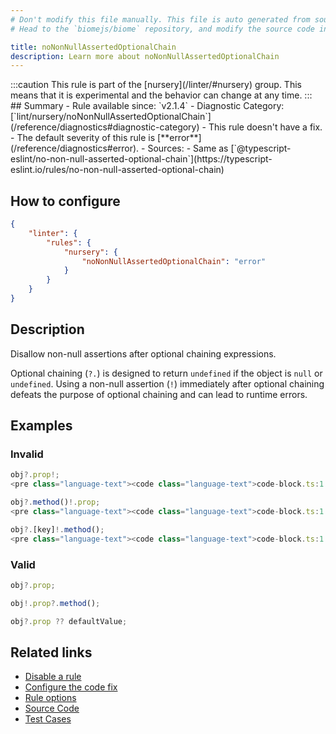 ```yaml
---
# Don't modify this file manually. This file is auto generated from source, and you will lose your changes next time the website is built.
# Head to the `biomejs/biome` repository, and modify the source code in there.

title: noNonNullAssertedOptionalChain
description: Learn more about noNonNullAssertedOptionalChain
---
```


<Tabs>
<TabItem label="JavaScript (and super languages)" icon="seti:javascript">
:::caution
This rule is part of the [nursery](/linter/#nursery) group. This means that it is experimental and the behavior can change at any time.
:::
## Summary
- Rule available since: `v2.1.4`
- Diagnostic Category: [`lint/nursery/noNonNullAssertedOptionalChain`](/reference/diagnostics#diagnostic-category)
- This rule doesn't have a fix.
- The default severity of this rule is [**error**](/reference/diagnostics#error).
- Sources: 
  - Same as [`@typescript-eslint/no-non-null-asserted-optional-chain`](https://typescript-eslint.io/rules/no-non-null-asserted-optional-chain)

## How to configure
```json title="biome.json"
{
	"linter": {
		"rules": {
			"nursery": {
				"noNonNullAssertedOptionalChain": "error"
			}
		}
	}
}

```
## Description
Disallow non-null assertions after optional chaining expressions.

Optional chaining (`?.`) is designed to return `undefined` if the object is `null` or `undefined`.
Using a non-null assertion (`!`) immediately after optional chaining defeats the purpose
of optional chaining and can lead to runtime errors.

## Examples

### Invalid

```ts
obj?.prop!;
<pre class="language-text"><code class="language-text">code-block.ts:1:1 <a href="https://biomejs.dev/linter/rules/no-non-null-asserted-optional-chain">lint/nursery/noNonNullAssertedOptionalChain</a> ━━━━━━━━━━━━━━━━━━━━━━━━━━━━━━━━━━━━━━<br /><br />  <strong><span style="color: Tomato;">✖</span></strong> <span style="color: Tomato;">Forbidden non-null assertion after optional chaining.</span><br />  <br />  <strong><span style="color: Tomato;">&gt;</span></strong> <strong>1 │ </strong>obj?.prop!;<br />   <strong>   │ </strong><strong><span style="color: Tomato;">^</span></strong><strong><span style="color: Tomato;">^</span></strong><strong><span style="color: Tomato;">^</span></strong><strong><span style="color: Tomato;">^</span></strong><strong><span style="color: Tomato;">^</span></strong><strong><span style="color: Tomato;">^</span></strong><strong><span style="color: Tomato;">^</span></strong><strong><span style="color: Tomato;">^</span></strong><strong><span style="color: Tomato;">^</span></strong><strong><span style="color: Tomato;">^</span></strong><br />    <strong>2 │ </strong><br />  <br />  <strong><span style="color: lightgreen;">ℹ</span></strong> <span style="color: lightgreen;">Optional chaining already handles nullish values. Using non-null assertion defeats its purpose and may cause runtime errors.</span><br />  <br />  <strong><span style="color: lightgreen;">ℹ</span></strong> <span style="color: lightgreen;">Consider using the nullish coalescing operator `??` or optional chaining throughout the chain instead.</span><br />  <br /></code></pre>

```

```ts
obj?.method()!.prop;
<pre class="language-text"><code class="language-text">code-block.ts:1:1 <a href="https://biomejs.dev/linter/rules/no-non-null-asserted-optional-chain">lint/nursery/noNonNullAssertedOptionalChain</a> ━━━━━━━━━━━━━━━━━━━━━━━━━━━━━━━━━━━━━━<br /><br />  <strong><span style="color: Tomato;">✖</span></strong> <span style="color: Tomato;">Forbidden non-null assertion after optional chaining.</span><br />  <br />  <strong><span style="color: Tomato;">&gt;</span></strong> <strong>1 │ </strong>obj?.method()!.prop;<br />   <strong>   │ </strong><strong><span style="color: Tomato;">^</span></strong><strong><span style="color: Tomato;">^</span></strong><strong><span style="color: Tomato;">^</span></strong><strong><span style="color: Tomato;">^</span></strong><strong><span style="color: Tomato;">^</span></strong><strong><span style="color: Tomato;">^</span></strong><strong><span style="color: Tomato;">^</span></strong><strong><span style="color: Tomato;">^</span></strong><strong><span style="color: Tomato;">^</span></strong><strong><span style="color: Tomato;">^</span></strong><strong><span style="color: Tomato;">^</span></strong><strong><span style="color: Tomato;">^</span></strong><strong><span style="color: Tomato;">^</span></strong><strong><span style="color: Tomato;">^</span></strong><br />    <strong>2 │ </strong><br />  <br />  <strong><span style="color: lightgreen;">ℹ</span></strong> <span style="color: lightgreen;">Optional chaining already handles nullish values. Using non-null assertion defeats its purpose and may cause runtime errors.</span><br />  <br />  <strong><span style="color: lightgreen;">ℹ</span></strong> <span style="color: lightgreen;">Consider using the nullish coalescing operator `??` or optional chaining throughout the chain instead.</span><br />  <br /></code></pre>

```

```ts
obj?.[key]!.method();
<pre class="language-text"><code class="language-text">code-block.ts:1:1 <a href="https://biomejs.dev/linter/rules/no-non-null-asserted-optional-chain">lint/nursery/noNonNullAssertedOptionalChain</a> ━━━━━━━━━━━━━━━━━━━━━━━━━━━━━━━━━━━━━━<br /><br />  <strong><span style="color: Tomato;">✖</span></strong> <span style="color: Tomato;">Forbidden non-null assertion after optional chaining.</span><br />  <br />  <strong><span style="color: Tomato;">&gt;</span></strong> <strong>1 │ </strong>obj?.[key]!.method();<br />   <strong>   │ </strong><strong><span style="color: Tomato;">^</span></strong><strong><span style="color: Tomato;">^</span></strong><strong><span style="color: Tomato;">^</span></strong><strong><span style="color: Tomato;">^</span></strong><strong><span style="color: Tomato;">^</span></strong><strong><span style="color: Tomato;">^</span></strong><strong><span style="color: Tomato;">^</span></strong><strong><span style="color: Tomato;">^</span></strong><strong><span style="color: Tomato;">^</span></strong><strong><span style="color: Tomato;">^</span></strong><strong><span style="color: Tomato;">^</span></strong><br />    <strong>2 │ </strong><br />  <br />  <strong><span style="color: lightgreen;">ℹ</span></strong> <span style="color: lightgreen;">Optional chaining already handles nullish values. Using non-null assertion defeats its purpose and may cause runtime errors.</span><br />  <br />  <strong><span style="color: lightgreen;">ℹ</span></strong> <span style="color: lightgreen;">Consider using the nullish coalescing operator `??` or optional chaining throughout the chain instead.</span><br />  <br /></code></pre>

```

### Valid

```ts
obj?.prop;
```

```ts
obj!.prop?.method();
```

```ts
obj?.prop ?? defaultValue;
```

## Related links

- [Disable a rule](/linter/#disable-a-rule)
- [Configure the code fix](/linter#configure-the-code-fix)
- [Rule options](/linter/#rule-options)
- [Source Code](https://github.com/biomejs/biome/blob/main/crates/biome_js_analyze/src/lint/nursery/no_non_null_asserted_optional_chain.rs)
- [Test Cases](https://github.com/biomejs/biome/blob/main/crates/biome_js_analyze/tests/specs/nursery/noNonNullAssertedOptionalChain)

</TabItem>
</Tabs>

